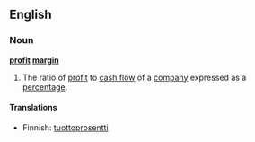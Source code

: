 ==English==

===Noun===
'''[[profit]] [[margin]]'''

# The ratio of [[profit]] to [[cash flow]] of a [[company]] expressed as a [[percentage]].

====Translations====

*Finnish: [[tuottoprosentti]]